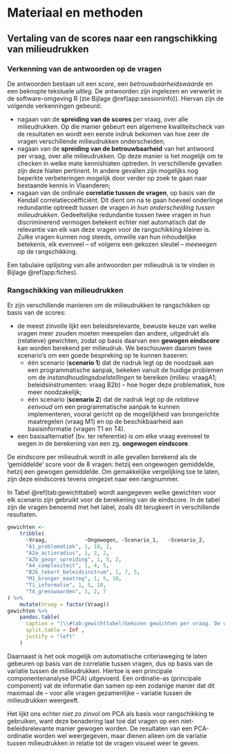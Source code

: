 # Materiaal en methoden

## Vertaling van de scores naar een rangschikking van milieudrukken

### Verkenning van de antwoorden op de vragen

De antwoorden bestaan uit een *score*, een *betrouwbaarheidswaarde* en een beknopte tekstuele *uitleg*.
De antwoorden zijn ingelezen en verwerkt in de software-omgeving R (zie Bijlage \@ref(app:sessioninfo)).
Hiervan zijn de volgende verkenningen gebeurd:

- nagaan van de **spreiding van de scores** per vraag, over alle milieudrukken. Op die manier gebeurt een algemene kwaliteitscheck van de resultaten en wordt een eerste indruk bekomen van hoe zeer de vragen verschillende milieudrukken onderscheiden;
- nagaan van de **spreiding van de betrouwbaarheid** van het antwoord per vraag, over alle milieudrukken.
Op deze manier is het mogelijk om te checken in welke mate kennishiaten optreden.
In verschillende gevallen zijn deze hiaten pertinent.
In andere gevallen zijn mogelijks nog beperkte verbeteringen mogelijk door verder op zoek te gaan naar bestaande kennis in Vlaanderen;
- nagaan van de ordinale **correlatie tussen de vragen**, op basis van de Kendall correlatiecoëfficiënt.
Dit dient om na te gaan hoeveel onderlinge redundantie optreedt tussen de vragen _in hun onderscheiding tussen milieudrukken_.
Gedeeltelijke redundantie tussen twee vragen in hun discriminerend vermogen betekent echter niet automatisch dat de relevantie van elk van deze vragen voor de rangschikking kleiner is.
Zulke vragen kunnen nog steeds, omwille van hun inhoudelijke betekenis, elk evenveel -- of volgens een gekozen sleutel -- *meewegen* op de rangschikking.

Een tabulaire oplijsting van alle antwoorden per milieudruk is te vinden in Bijlage \@ref(app:fiches).


### Rangschikking van milieudrukken

Er zijn verschillende manieren om de milieudrukken te rangschikken op basis van de scores:

- de meest zinvolle lijkt een beleidsrelevante, bewuste keuze van welke vragen meer zouden moeten meespelen dan andere, uitgedrukt als (relatieve) gewichten, zodat op basis daarvan een **gewogen eindscore** kan worden berekend per milieudruk.
We beschouwen daarom twee scenario's om een goede bespreking op te kunnen baseren:
    - één scenario (**scenario 1**) dat de nadruk legt op de noodzaak aan een programmatische aanpak, bekeken vanuit de huidige problemen om de _instandhoudingsdoelstellingen_ te bereiken (milieu: vraagA1; beleidsinstrumenten: vraag B2b) -- hoe hoger deze problematiek, hoe meer noodzakelijk;
    - één scenario (**scenario 2**) dat de nadruk legt op de _relatieve eenvoud_ om een programmatische aanpak te kunnen implementeren, vooral gericht op de mogelijkheid van brongerichte maatregelen (vraag M1) en op de beschikbaarheid aan basisinformatie (vragen T1 en T4).
- een basisalternatief (bv. ter referentie) is om elke vraag evenveel te wegen in de berekening van een zg. **ongewogen eindscore**.

De eindscore per milieudruk wordt in alle gevallen berekend als de 'gemiddelde' score voor de 8 vragen: hetzij een ongewogen gemiddelde, hetzij een gewogen gemiddelde.
Om gemakkelijke vergelijking toe te laten, zijn deze eindscores tevens omgezet naar een rangnummer.

In Tabel \@ref(tab:gewichttabel) wordt aangegeven welke gewichten voor elk scenario zijn gebruikt voor de berekening van de eindscore.
In de tabel zijn de vragen benoemd met het label, zoals dit terugkeert in verschillende resultaten.

```r
gewichten <-
    tribble(
      ~Vraag,            ~Ongewogen, ~Scenario_1,   ~Scenario_2,
      "A1_problematiek", 1, 10, 2,
      "A2a_actieradius", 1, 2, 2,
      "A2b_geogr_spreiding", 1, 5, 2,
      "A4_complexiteit", 1, 4, 5,
      "B2b_tekort_beleidsinstrum", 1, 7, 5,
      "M1_bronger_maatreg", 1, 5, 10,
      "T1_informatie", 1, 5, 10,
      "T4_grenswaarden", 1, 2, 7
) %>%
    mutate(Vraag = factor(Vraag))
gewichten %>%
    pandoc.table(
      caption = "(\\#tab:gewichttabel)Gekozen gewichten per vraag. De waarden zijn relatief te beschouwen.",
      split.table = Inf ,
      justify = "left"
    )
```

Daarnaast is het ook mogelijk om automatische criteriaweging te laten gebeuren op basis van de correlatie tussen vragen, dus op basis van de variatie tussen de milieudrukken.
Hiertoe is een principale componentenanalyse (PCA) uitgevoerd.
Een ordinatie-as (principale component) vat de informatie dan samen op een zodanige manier dat dit maximaal de -- voor alle vragen gezamenlijke -- variatie tussen de milieudrukken weergeeft.

Het lijkt ons echter _niet zo zinvol_ om PCA als basis voor rangschikking te gebruiken, want deze benadering laat toe dat vragen op een niet-beleidsrelevante manier gewogen worden.
De resultaten van een PCA-ordinatie worden wel weergegeven, maar dienen alleen om de variatie tussen milieudrukken in relatie tot de vragen visueel weer te geven.




